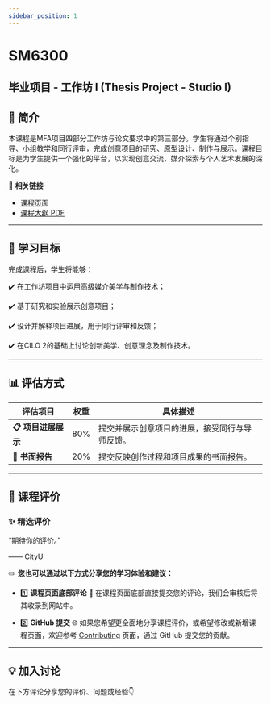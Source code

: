 ```yaml
---
sidebar_position: 1
---
```


# SM6300
## 毕业项目 - 工作坊 I (Thesis Project - Studio I)

## **📘 简介**
本课程是MFA项目四部分工作坊与论文要求中的第三部分。学生将通过个别指导、小组教学和同行评审，完成创意项目的研究、原型设计、制作与展示。课程目标是为学生提供一个强化的平台，以实现创意交流、媒介探索与个人艺术发展的深化。

🔗 **相关链接**
- [课程页面](https://www.cityu.edu.hk/catalogue/pg/202425/course/SM6300.htm)
- [课程大纲 PDF](https://www.cityu.edu.hk/catalogue/pg/202425/course/SM6300.pdf)

---

## **🎯 学习目标**

完成课程后，学生将能够：

✔️ 在工作坊项目中运用高级媒介美学与制作技术；

✔️ 基于研究和实验展示创意项目；

✔️ 设计并解释项目进展，用于同行评审和反馈；

✔️ 在CILO 2的基础上讨论创新美学、创意理念及制作技术。

---

## **📊 评估方式**

| **评估项目**          | **权重** | **具体描述**                                                                                       |
|----------------------|---------|---------------------------------------------------------------------------------------------------|
| **📋 项目进展展示**   | 80%      | 提交并展示创意项目的进展，接受同行与导师反馈。                                                           |
| **📂 书面报告**       | 20%      | 提交反映创作过程和项目成果的书面报告。                                                                  |

---

## **💬 课程评价**

### ✨ **精选评价**
<div className={commentStyles.commentBox}>
    <p className={commentStyles.commentText}>
        “期待你的评价。”
    </p>
    <p className={commentStyles.commentAuthor}>—— CityU</p>
</div>

✏️ **您也可以通过以下方式分享您的学习体验和建议：**

- 1️⃣ **课程页面底部评论**
💬 在课程页面底部直接提交您的评论，我们会审核后将其收录到网站中。

- 2️⃣ **GitHub 提交**
🌐 如果您希望更全面地分享课程评价，或希望修改或新增课程页面，欢迎参考 [Contributing](/contributing) 页面，通过 GitHub 提交您的贡献。

---

## **💡 加入讨论**

在下方评论分享您的评价、问题或经验👇
<Utterances />